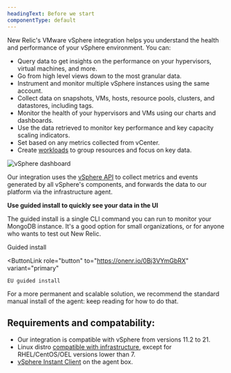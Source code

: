 ```yaml
---
headingText: Before we start
componentType: default
---
```



New Relic's VMware vSphere integration helps you understand the health and performance of your vSphere environment. You can:

* Query data to get insights on the performance on your hypervisors, virtual machines, and more.
* Go from high level views down to the most granular data.
* Instrument and monitor multiple vSphere instances using the same account.
* Collect data on snapshots, VMs, hosts, resource pools, clusters, and datastores, including tags.
* Monitor the health of your hypervisors and VMs using our charts and dashboards.
* Use the data retrieved to monitor key performance and key capacity scaling indicators.
* Set <InlinePopover type="alerts" /> based on any metrics collected from vCenter.
* Create [workloads](/docs/new-relic-one/use-new-relic-one/core-concepts/new-relic-one-workloads-isolate-resolve-incidents-faster) to group resources and focus on key data.

<img
    title="vSphere dashboard"
    alt="vSphere dashboard"
    src={infrastructureVmwareVsphereUi}
/>

Our integration uses the [vSphere API](https://code.vmware.com/apis/704/vsphere) to collect metrics and events generated by all vSphere's components, and forwards the data to our platform via the infrastructure agent.

<Callout variant="tip">

**Use guided install to quickly see your data in the UI**

The guided install is a single CLI command you can run to monitor your MongoDB instance. It's a good option for small organizations, or for anyone who wants to test out New Relic.

<ButtonGroup>
  <ButtonLink
    role="button"
    to="https://onenr.io/0Bj3VYmGbRX"
    variant="primary"
  >
    Guided install
  </ButtonLink>

  <ButtonLink
    role="button"
    to="https://onenr.io/0Bj3VYmGbRX"
    variant="primary"
  >
    EU guided install
  </ButtonLink>
</ButtonGroup>

For a more permanent and scalable solution, we recommend the standard manual install of the agent: keep reading for how to do that.

</Callout>

## Requirements and compatability:

* Our integration is compatible with vSphere from versions 11.2 to 21.
* Linux distro [compatible with infrastructure](/docs/infrastructure/new-relic-infrastructure/getting-started/compatibility-requirements-new-relic-infrastructure), except for RHEL/CentOS/OEL versions lower than 7.
* [vSphere Instant Client](http://www.vSphere.com/technetwork/database/database-technologies/instant-client/downloads/index.html) on the agent box.